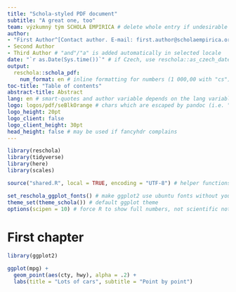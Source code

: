 ```yaml
---
title: "Schola-styled PDF document"
subtitle: "A great one, too"
team: výzkumný tým SCHOLA EMPIRICA # delete whole entry if undesirable
author:
- "First Author^[Contact author. E-mail: first.author@scholaempirica.org]" # complex entry must be quoted
- Second Author
- Third Author # "and"/"a" is added automatically in selected locale
date: "`r as.Date(Sys.time())`" # if Czech, use reschola::as_czech_date(Sys.time())
output: 
  reschola::schola_pdf:
    num_format: en # inline formatting for numbers (1 000,00 with "cs")
toc-title: "Table of contents"
abstract-title: Abstract
lang: en # smart-quotes and author variable depends on the lang variable
logo: logos/pdf/seBlkOrange # chars which are escaped by pandoc (i.e. "_") are prohibited
logo_height: 20pt
logo_client: false
logo_client_height: 30pt
head_height: false # may be used if fancyhdr complains 
---
```


```r
library(reschola)
library(tidyverse)
library(here)
library(scales)

source("shared.R", local = TRUE, encoding = "UTF-8") # helper functions and shared code

set_reschola_ggplot_fonts() # make ggplot2 use ubuntu fonts without you having to set it
theme_set(theme_schola()) # default ggplot theme
options(scipen = 10) # force R to show full numbers, not scientific notation
```

# First chapter

```r
library(ggplot2)

ggplot(mpg) +
  geom_point(aes(cty, hwy), alpha = .2) +
  labs(title = "Lots of cars", subtitle = "Point by point")
```

\newpage
<!-- "\newpage" is how you insert a page break which will be reflected in the output -->
